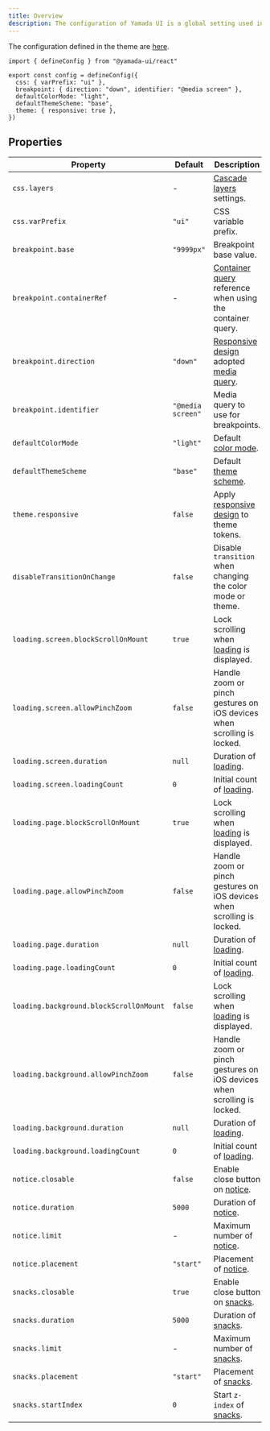 ```yaml
---
title: Overview
description: The configuration of Yamada UI is a global setting used in various parts of the system.
---
```


The configuration defined in the theme are [here](https://github.com/yamada-ui/yamada-ui/blob/main/packages/react/src/theme/config.ts).

```tsx
import { defineConfig } from "@yamada-ui/react"

export const config = defineConfig({
  css: { varPrefix: "ui" },
  breakpoint: { direction: "down", identifier: "@media screen" },
  defaultColorMode: "light",
  defaultThemeScheme: "base",
  theme: { responsive: true },
})
```

## Properties

| Property                                | Default           | Description                                                                                                        |
| --------------------------------------- | ----------------- | ------------------------------------------------------------------------------------------------------------------ |
| `css.layers`                            | -                 | [Cascade layers](/docs/theming/cascade-layers) settings.                                                           |
| `css.varPrefix`                         | `"ui"`            | CSS variable prefix.                                                                                               |
| `breakpoint.base`                       | `"9999px"`        | Breakpoint base value.                                                                                             |
| `breakpoint.containerRef`               | -                 | [Container query](/docs/theming/breakpoints#container-query) reference when using the container query.             |
| `breakpoint.direction`                  | `"down"`          | [Responsive design](/docs/styling/responsive-design) adopted [media query](/docs/theming/breakpoints#media-query). |
| `breakpoint.identifier`                 | `"@media screen"` | Media query to use for breakpoints.                                                                                |
| `defaultColorMode`                      | `"light"`         | Default [color mode](/docs/theming/color-mode).                                                                    |
| `defaultThemeScheme`                    | `"base"`          | Default [theme scheme](/docs/theming/switching-themes).                                                            |
| `theme.responsive`                      | `false`           | Apply [responsive design](/docs/styling/responsive-design) to theme tokens.                                        |
| `disableTransitionOnChange`             | `false`           | Disable `transition` when changing the color mode or theme.                                                        |
| `loading.screen.blockScrollOnMount`     | `true`            | Lock scrolling when [loading](/docs/hooks/use-loading) is displayed.                                               |
| `loading.screen.allowPinchZoom`         | `false`           | Handle zoom or pinch gestures on iOS devices when scrolling is locked.                                             |
| `loading.screen.duration`               | `null`            | Duration of [loading](/docs/hooks/use-loading).                                                                    |
| `loading.screen.loadingCount`           | `0`               | Initial count of [loading](/docs/hooks/use-loading).                                                               |
| `loading.page.blockScrollOnMount`       | `true`            | Lock scrolling when [loading](/docs/hooks/use-loading) is displayed.                                               |
| `loading.page.allowPinchZoom`           | `false`           | Handle zoom or pinch gestures on iOS devices when scrolling is locked.                                             |
| `loading.page.duration`                 | `null`            | Duration of [loading](/docs/hooks/use-loading).                                                                    |
| `loading.page.loadingCount`             | `0`               | Initial count of [loading](/docs/hooks/use-loading).                                                               |
| `loading.background.blockScrollOnMount` | `false`           | Lock scrolling when [loading](/docs/hooks/use-loading) is displayed.                                               |
| `loading.background.allowPinchZoom`     | `false`           | Handle zoom or pinch gestures on iOS devices when scrolling is locked.                                             |
| `loading.background.duration`           | `null`            | Duration of [loading](/docs/hooks/use-loading).                                                                    |
| `loading.background.loadingCount`       | `0`               | Initial count of [loading](/docs/hooks/use-loading).                                                               |
| `notice.closable`                       | `false`           | Enable close button on [notice](/docs/hooks/use-notice).                                                           |
| `notice.duration`                       | `5000`            | Duration of [notice](/docs/hooks/use-notice).                                                                      |
| `notice.limit`                          | -                 | Maximum number of [notice](/docs/hooks/use-notice).                                                                |
| `notice.placement`                      | `"start"`         | Placement of [notice](/docs/hooks/use-notice).                                                                     |
| `snacks.closable`                       | `true`            | Enable close button on [snacks](/docs/hooks/use-snacks).                                                           |
| `snacks.duration`                       | `5000`            | Duration of [snacks](/docs/hooks/use-snacks).                                                                      |
| `snacks.limit`                          | -                 | Maximum number of [snacks](/docs/hooks/use-snacks).                                                                |
| `snacks.placement`                      | `"start"`         | Placement of [snacks](/docs/hooks/use-snacks).                                                                     |
| `snacks.startIndex`                     | `0`               | Start `z-index` of [snacks](/docs/hooks/use-snacks).                                                               |
